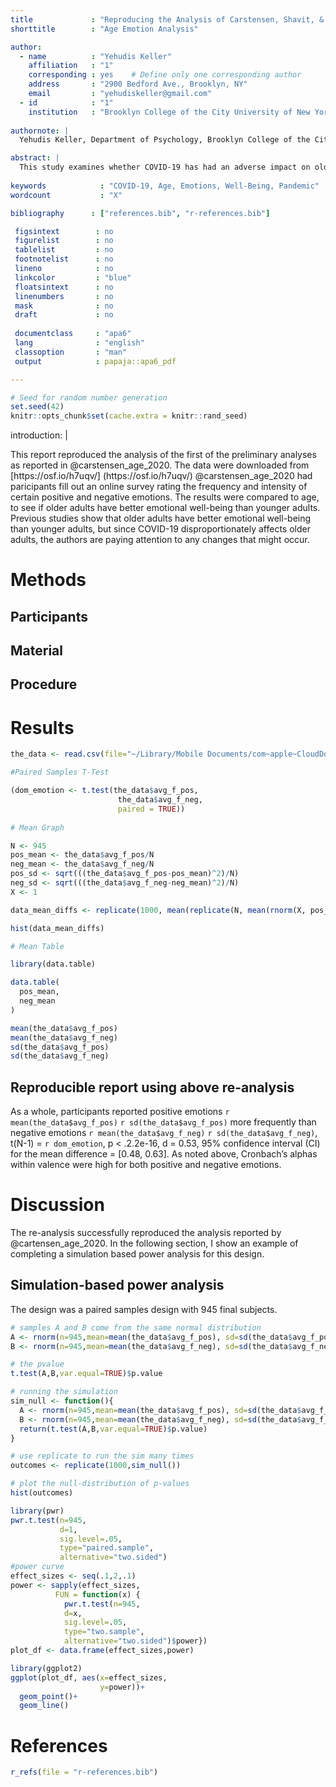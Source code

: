 ```yaml
---
title             : "Reproducing the Analysis of Carstensen, Shavit, & Barnes (2020)"
shorttitle        : "Age Emotion Analysis"

author:
  - name          : "Yehudis Keller"
    affiliation   : "1"
    corresponding : yes    # Define only one corresponding author
    address       : "2900 Bedford Ave., Brooklyn, NY"
    email         : "yehudiskeller@gmail.com"
  - id            : "1"
    institution   : "Brooklyn College of the City University of New York"
    
authornote: |
  Yehudis Keller, Department of Psychology, Brooklyn College of the City University of New York.

abstract: |
  This study examines whether COVID-19 has had an adverse impact on older adults' emotional well-being. Generally, age is positively correlated with emotional well-being, but during the pandemic, older adults are the most at-risk of dying frorm the virus. A sample of 945 adults ages 18-76 answered online surveys on emotional well-being. I examine pre-test data to reproduce a t-test, in order to see if my results replicate the authors' results.
  
keywords            : "COVID-19, Age, Emotions, Well-Being, Pandemic"
wordcount           : "X"

bibliography      : ["references.bib", "r-references.bib"]

 figsintext        : no
 figurelist        : no
 tablelist         : no
 footnotelist      : no
 lineno            : no
 linkcolor         : "blue"
 floatsintext      : no
 linenumbers       : no
 mask              : no
 draft             : no
 
 documentclass     : "apa6"
 lang              : "english"
 classoption       : "man"
 output            : papaja::apa6_pdf

---
```


```r
# Seed for random number generation
set.seed(42)
knitr::opts_chunk$set(cache.extra = knitr::rand_seed)
```

introduction: |

This report reproduced the analysis of the first of the preliminary analyses as reported in @carstensen_age_2020. The data were downloaded from [https://osf.io/h7uqv/] (https://osf.io/h7uqv/) @carstensen_age_2020 had paricipants fill out an online survey rating the frequency and intensity of certain positive and negative emotions. The results were compared to age, to see if older adults have better emotional well-being than younger adults. Previous studies show that older adults have better emotional well-being than younger adults, but since COVID-19 disproportionately affects older adults, the authors are paying attention to any changes that might occur.

# Methods

## Participants

## Material

## Procedure

# Results

```r
the_data <- read.csv(file="~/Library/Mobile Documents/com~apple~CloudDocs/Experimental Psychology MA/Crump/testpapaja/Semester Project/Age Advantages Data/AgeAdvantagesEmotionCovid_Data.csv")

#Paired Samples T-Test

(dom_emotion <- t.test(the_data$avg_f_pos,
                        the_data$avg_f_neg,
                        paired = TRUE))
                        
# Mean Graph

N <- 945
pos_mean <- the_data$avg_f_pos/N
neg_mean <- the_data$avg_f_neg/N
pos_sd <- sqrt(((the_data$avg_f_pos-pos_mean)^2)/N)
neg_sd <- sqrt(((the_data$avg_f_neg-neg_mean)^2)/N)
X <- 1

data_mean_diffs <- replicate(1000, mean(replicate(N, mean(rnorm(X, pos_mean, pos_sd)))) - mean(replicate(N, mean(rnorm(X, neg_mean, neg_sd)))))

hist(data_mean_diffs)

# Mean Table

library(data.table)

data.table(
  pos_mean,
  neg_mean
)

mean(the_data$avg_f_pos)
mean(the_data$avg_f_neg)
sd(the_data$avg_f_pos)
sd(the_data$avg_f_neg)
```

## Reproducible report using above re-analysis

As a whole, participants reported positive emotions `r mean(the_data$avg_f_pos)` `r sd(the_data$avg_f_pos)` more frequently than negative emotions `r mean(the_data$avg_f_neg)` `r sd(the_data$avg_f_neg)`, t(N-1) = `r dom_emotion`, p < .2.2e-16, d = 0.53, 95% confidence interval (CI) for the mean difference = [0.48, 0.63]. As noted above, Cronbach’s alphas within valence were high for both positive and negative emotions.

# Discussion

The re-analysis successfully reproduced the analysis reported by @cartensen_age_2020. In the following section, I show an example of completing a simulation based power analysis for this design.

## Simulation-based power analysis

The design was a paired samples design with 945 final subjects. 

```r
# samples A and B come from the same normal distribution
A <- rnorm(n=945,mean=mean(the_data$avg_f_pos), sd=sd(the_data$avg_f_pos))
B <- rnorm(n=945,mean=mean(the_data$avg_f_neg), sd=sd(the_data$avg_f_neg))

# the pvalue
t.test(A,B,var.equal=TRUE)$p.value

# running the simulation
sim_null <- function(){
  A <- rnorm(n=945,mean=mean(the_data$avg_f_pos), sd=sd(the_data$avg_f_pos))
  B <- rnorm(n=945,mean=mean(the_data$avg_f_neg), sd=sd(the_data$avg_f_neg))
  return(t.test(A,B,var.equal=TRUE)$p.value)
}

# use replicate to run the sim many times
outcomes <- replicate(1000,sim_null())

# plot the null-distribution of p-values
hist(outcomes)

library(pwr)
pwr.t.test(n=945,
           d=1,
           sig.level=.05,
           type="paired.sample",
           alternative="two.sided")
#power curve
effect_sizes <- seq(.1,2,.1)
power <- sapply(effect_sizes,
          FUN = function(x) {
            pwr.t.test(n=945,
            d=x,
            sig.level=.05,
            type="two.sample",
            alternative="two.sided")$power})
plot_df <- data.frame(effect_sizes,power)

library(ggplot2)
ggplot(plot_df, aes(x=effect_sizes,
                    y=power))+
  geom_point()+
  geom_line()
```


\newpage

# References
```r
r_refs(file = "r-references.bib")
```

\begingroup
\setlength{\parindent}{-0.5in}
\setlength{\leftskip}{0.5in}

<div id = "refs"></div>
\endgroup